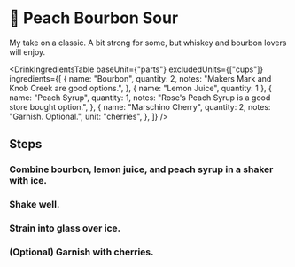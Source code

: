 
# 🥃 Peach Bourbon Sour

My take on a classic. A bit strong for some, but whiskey and bourbon lovers will enjoy.

<DrinkIngredientsTable
  baseUnit={"parts"}
  excludedUnits={["cups"]}
  ingredients={[
    {
      name: "Bourbon",
      quantity: 2,
      notes: "Makers Mark and Knob Creek are good options.",
    },
    { name: "Lemon Juice", quantity: 1 },
    {
      name: "Peach Syrup",
      quantity: 1,
      notes: "Rose's Peach Syrup is a good store bought option.",
    },
    {
      name: "Marschino Cherry",
      quantity: 2,
      notes: "Garnish. Optional.",
      unit: "cherries",
    },
  ]}
/>

## Steps

<Steps>

### Combine bourbon, lemon juice, and peach syrup in a shaker with ice.

### Shake well.

### Strain into glass over ice.

### (Optional) Garnish with cherries.

</Steps>
